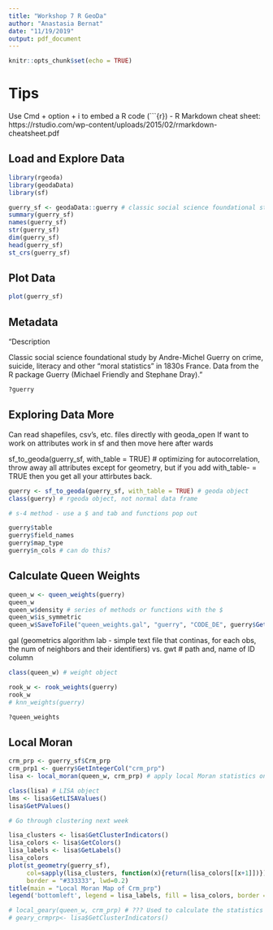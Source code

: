 ```yaml
---
title: "Workshop 7 R GeoDa"
author: "Anastasia Bernat"
date: "11/19/2019"
output: pdf_document
---
```


```r
knitr::opts_chunk$set(echo = TRUE)
```

# Tips
Use Cmd + option + i to embed a R code (```{r}) - R Markdown cheat sheet: https://rstudio.com/wp-content/uploads/2015/02/rmarkdown-cheatsheet.pdf

## Load and Explore Data 

```r
library(rgeoda)
library(geodaData)
library(sf)

guerry_sf <- geodaData::guerry # classic social science foundational study by Andre-Michel Guerry on crime, suicide, etc.
summary(guerry_sf)
names(guerry_sf)
str(guerry_sf)
dim(guerry_sf)
head(guerry_sf)
st_crs(guerry_sf)

```

## Plot Data

```r
plot(guerry_sf)
```

## Metadata

"Description

Classic social science foundational study by Andre-Michel Guerry on crime, suicide, literacy and other “moral statistics” in 1830s France. Data from the R package Guerry (Michael Friendly and Stephane Dray)."

```r
?guerry
```

## Exploring Data More

Can read shapefiles, csv's, etc. files directly with geoda_open
If want to work on attributes work in sf and then move here after wards

sf_to_geoda(guerry_sf, with_table = TRUE) # optimizing for autocorrelation, throw away all attributes except for geometry, but if you add with_table- = TRUE then you get all your attirbutes back. 

```r
guerry <- sf_to_geoda(guerry_sf, with_table = TRUE) # geoda object
class(guerry) # rgeoda object, not normal data frame 

# s-4 method - use a $ and tab and functions pop out

guerry$table
guerry$field_names
guerry$map_type
guerry$n_cols # can do this? 


```

## Calculate Queen Weights

```r
queen_w <- queen_weights(guerry)
queen_w
queen_w$density # series of methods or functions with the $
queen_w$is_symmetric
queen_w$SaveToFile("queen_weights.gal", "guerry", "CODE_DE", guerry$GetIntegerCol("CODE_DE")) 
```
 gal (geometrics algorithm lab - simple text file that continas, for each obs, the num of neighbors and their identifiers)
 vs. gwt # path and, name of ID column
 
```r
class(queen_w) # weight object 

rook_w <- rook_weights(guerry)
rook_w
# knn_weights(guerry)

?queen_weights
```

## Local Moran

```r
crm_prp <- guerry_sf$Crm_prp
crm_prp1 <- guerry$GetIntegerCol("crm_prp")
lisa <- local_moran(queen_w, crm_prp) # apply local Moran statistics on attribute column 

class(lisa) # LISA object
lms <- lisa$GetLISAValues()
lisa$GetPValues()

# Go through clustering next week

lisa_clusters <- lisa$GetClusterIndicators()
lisa_colors <- lisa$GetColors()
lisa_labels <- lisa$GetLabels()
lisa_colors
plot(st_geometry(guerry_sf), 
     col=sapply(lisa_clusters, function(x){return(lisa_colors[[x+1]])}), 
     border = "#333333", lwd=0.2)
title(main = "Local Moran Map of Crm_prp")
legend('bottomleft', legend = lisa_labels, fill = lisa_colors, border = "#eeeeee")

# local_geary(queen_w, crm_prp) # ??? Used to calculate the statistics -  chapter 5
# geary_crmprp<- lisa$GetClusterIndicators()
```




